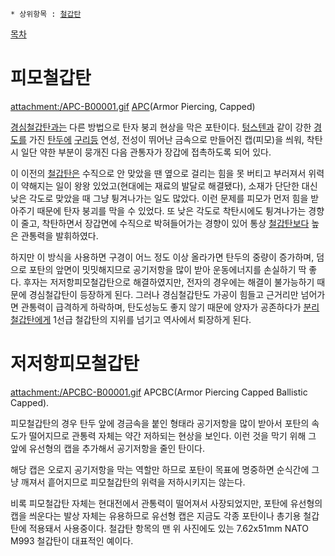  * 상위항목 : [[철갑탄]]

[[목차]]
= 피모철갑탄 =
attachment:/APC-B00001.gif
[[APC]](Armor Piercing, Capped)

[[경심철갑탄]]과는 다른 방법으로 탄자 붕괴 현상을 막은 포탄이다. [[텅스텐]]과 같이 강한 [[경도]]를 가진 [[탄두]]에 [[구리]]등 연성, 전성이 뛰어난 금속으로 만들어진 캡(피모)을 씌워, 착탄시 일단 약한 부분이 뭉개진 다음 관통자가 장갑에 접촉하도록 되어 있다.

이 이전의 [[철갑탄]]은 수직으로 안 맞았을 땐 옆으로 걸리는 힘을 못 버티고 부러져서 위력이 약해지는 일이 왕왕 있었고(현대에는 재료의 발달로 해결됐다), 소재가 단단한 대신 낮은 각도로 맞았을 때 그냥 튕겨나가는 일도 많았다.
이런 문제를 피모가 먼저 힘을 받아주기 때문에 탄자 붕괴를 막을 수 있었다. 또 낮은 각도로 착탄시에도 튕겨나가는 경향이 줄고, 착탄하면서 장갑면에 수직으로 박혀들어가는 경향이 있어 통상 [[철갑탄]]보다 높은 관통력을 발휘하였다.

하지만 이 방식을 사용하면 구경이 어느 정도 이상 올라가면 탄두의 중량이 증가하며, 덤으로 포탄의 앞면이 밋밋해지므로 공기저항을 많이 받아 운동에너지를 손실하기 딱 좋다. 후자는 저저항피모철갑탄으로 해결하였지만, 전자의 경우에는 해결이 불가능하기 때문에 경심철갑탄이 등장하게 된다. 그러나 경심철갑탄도 가공이 힘들고 근거리만 넘어가면 관통력이 급격하게 하락하며, 탄도성능도 좋지 않기 때문에 양자가 공존하다가 [[분리철갑탄]]에게 1선급 철갑탄의 지위를 넘기고 역사에서 퇴장하게 된다.
= 저저항피모철갑탄 =
attachment:/APCBC-B00001.gif
APCBC(Armor Piercing Capped Ballistic Capped).

피모철갑탄의 경우 탄두 앞에 경금속을 붙인 형태라 공기저항을 많이 받아서 포탄의 속도가 떨어지므로 관통력 자체는 약간 저하되는 현상을 보인다. 이런 것을 막기 위해 그 앞에 유선형의 캡을 추가해서 공기저항을 줄인 탄이다.

해당 캡은 오로지 공기저항을 막는 역할만 하므로 포탄이 목표에 명중하면 순식간에 그냥 깨져서 흩어지므로 피모철갑탄의 위력을 저하시키지는 않는다.

비록 피모철갑탄 자체는 현대전에서 관통력이 떨어져서 사장되었지만, 포탄에 유선형의 캡을 씌운다는 발상 자체는 유용하므로 유선형 캡은 지금도 각종 포탄이나 총기용 철갑탄에 적용돼서 사용중이다. 철갑탄 항목의 맨 위 사진에도 있는 7.62x51mm NATO M993 철갑탄이 대표적인 예이다.
